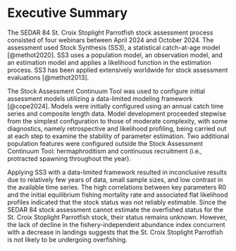 # Executive Summary {.unnumbered}

The SEDAR 84 St. Croix Stoplight Parrotfish stock assessment process consisted of four webinars between April 2024 and October 2024. The assessment used Stock Synthesis (SS3), a statistical catch-at-age model [@methot2020]. SS3 uses a population model, an observation model, and an estimation model and applies a likelihood function in the estimation process. SS3 has been applied extensively worldwide for stock assessment evaluations [@methot2013].

The Stock Assessment Continuum Tool was used to configure initial assessment models utilizing a data-limited modeling framework [@cope2024]. Models were initially configured using an annual catch time series and composite length data. Model development proceeded stepwise from the simplest configuration to those of moderate complexity, with some diagnostics, namely retrospective and likelihood profiling, being carried out at each step to examine the stability of parameter estimation. Two additional population features were configured outside the Stock Assessment Continuum Tool: hermaphroditism and continuous recruitment (i.e., protracted spawning throughout the year).

Applying SS3 with a data-limited framework resulted in inconclusive results due to relatively few years of data, small sample sizes, and low contrast in the available time series. The high correlations between key parameters R0 and the initial equilibrium fishing mortality rate and associated flat likelihood profiles indicated that the stock status was not reliably estimable. Since the SEDAR 84 stock assessment cannot estimate the overfished status for the St. Croix Stoplight Parrotfish stock, their status remains unknown. However, the lack of decline in the fishery-independent abundance index concurrent with a decrease in landings suggests that the St. Croix Stoplight Parrotfish is not likely to be undergoing overfishing.

```{=openxml}
<w:p><w:r><w:br w:type="page"/></w:r></w:p>
```
